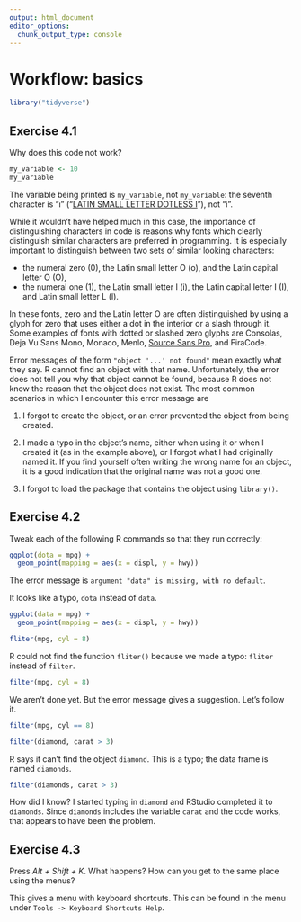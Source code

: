 ```yaml
---
output: html_document
editor_options:
  chunk_output_type: console
---
```

# Workflow: basics {#workflow-basics}

```r
library("tidyverse")
```

## Exercise 4.1 {.unnumbered .exercise data-number="4.1"}

<div class="question">
Why does this code not work?
```r
my_variable <- 10
my_varıable
```
</div>

<div class="answer">

The variable being printed is `my_varıable`, not `my_variable`:
the seventh character is "ı" ("[LATIN SMALL LETTER DOTLESS I](https://en.wikipedia.org/wiki/Dotted_and_dotless_I)"), not "i".

While it wouldn't have helped much in this case, the importance of
distinguishing characters in code is reasons why fonts which clearly
distinguish similar characters are preferred in programming.
It is especially important to distinguish between two sets of similar looking characters:

-   the numeral zero (0), the Latin small letter O (o), and the Latin capital letter O (O),
-   the numeral one (1), the Latin small letter I (i), the Latin capital letter I (I), and Latin small letter L (l).

In these fonts, zero and the Latin letter O are often distinguished by using a glyph for zero that uses either a dot in the interior or a slash through it.
Some examples of fonts with dotted or slashed zero glyphs  are Consolas, Deja Vu Sans Mono, Monaco, Menlo, [Source Sans Pro](https://adobe-fonts.github.io/source-sans-pro/), and FiraCode.

Error messages of the form `"object '...' not found"` mean exactly what they say.
R cannot find an object with that name.
Unfortunately, the error does not tell you why that object cannot be found, because R does not know the reason that the object does not exist.
The most common scenarios in which I encounter this error message are

1.  I forgot to create the object, or an error prevented the object from being created.

1.  I made a typo in the object's name, either when using it or when I created it (as in the example above), or I forgot what I had originally named it.
    If you find yourself often writing the wrong name for an object,
    it is a good indication that the original name was not a good one.

1.  I forgot to load the package that contains the object using `library()`.

</div>

## Exercise 4.2 {.unnumbered .exercise data-number="4.2"}

<div class="question">

Tweak each of the following R commands so that they run correctly:

</div>

<div class="answer">

```r
ggplot(dota = mpg) +
  geom_point(mapping = aes(x = displ, y = hwy))
```
The error message is `argument "data" is missing, with no default`.

It looks like a typo, `dota` instead of `data`.
```r
ggplot(data = mpg) +
  geom_point(mapping = aes(x = displ, y = hwy))
```

```r
fliter(mpg, cyl = 8)
```

R could not find the function `fliter()` because we made a typo: `fliter` instead of `filter`.

```r
filter(mpg, cyl = 8)
```

We aren't done yet. But the error message gives a suggestion. Let's follow it.

```r
filter(mpg, cyl == 8)
```

```r
filter(diamond, carat > 3)
```

R says it can't find the object `diamond`.
This is a typo; the data frame is named `diamonds`.
```r
filter(diamonds, carat > 3)
```

How did I know? I started typing in `diamond` and RStudio completed it to `diamonds`.
Since `diamonds` includes the variable `carat` and the code works, that appears to have been the problem.

</div>

## Exercise 4.3 {.unnumbered .exercise data-number="4.3"}

<div class="question">
Press *Alt + Shift + K*. What happens? How can you get to the same place using the menus?
</div>

<div class="answer">

This gives a menu with keyboard shortcuts. This can be found in the menu under `Tools -> Keyboard Shortcuts Help`.

</div>
